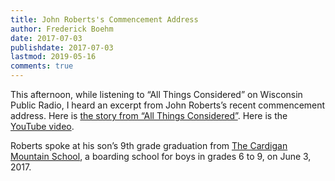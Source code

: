 ```yaml
---
title: John Roberts's Commencement Address
author: Frederick Boehm
date: 2017-07-03
publishdate: 2017-07-03
lastmod: 2019-05-16
comments: true
---
```


This afternoon, while listening to "All Things Considered" on Wisconsin Public Radio, I heard an excerpt from John Roberts's recent commencement address. Here is [the story from "All Things Considered"](http://www.npr.org/2017/07/03/535408617/chief-justice-john-roberts-bucks-tradition-in-graduation-speech). Here is the [YouTube video](https://youtu.be/Gzu9S5FL-Ug?t=5m45s).


Roberts spoke at his son's 9th grade graduation from [The Cardigan Mountain School](https://www.cardigan.org/Home/Home), a boarding school for boys in grades 6 to 9, on June 3, 2017.

